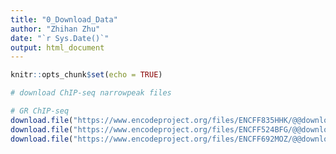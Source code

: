 ```yaml
---
title: "0_Download_Data"
author: "Zhihan Zhu"
date: "`r Sys.Date()`"
output: html_document
---
```


```r
knitr::opts_chunk$set(echo = TRUE)
```

```r
# download ChIP-seq narrowpeak files

# GR ChIP-seq
download.file("https://www.encodeproject.org/files/ENCFF835HHK/@@download/ENCFF835HHK.bed.gz", dest = "../data/GR_t1_rep2.bed.gz")
download.file("https://www.encodeproject.org/files/ENCFF524BFG/@@download/ENCFF524BFG.bed.gz", dest = "../data/JUN_t1_rep2.bed.gz")
download.file("https://www.encodeproject.org/files/ENCFF692MOZ/@@download/ENCFF692MOZ.bed.gz", dest = "../data/JUNB_t1_rep2.bed.gz")
```

